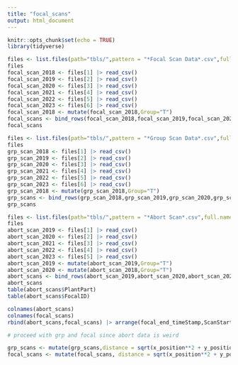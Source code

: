 ```yaml
---
title: "focal_scans"
output: html_document
---
```


```r
knitr::opts_chunk$set(echo = TRUE)
library(tidyverse)
```

```r
files <- list.files(path="tbls/",pattern = "*Focal Scan Data*.csv",full.names=TRUE)
files
focal_scan_2018 <- files[1] |> read_csv()
focal_scan_2019 <- files[2] |> read_csv()
focal_scan_2020 <- files[3] |> read_csv()
focal_scan_2021 <- files[4] |> read_csv()
focal_scan_2022 <- files[5] |> read_csv()
focal_scan_2023 <- files[6] |> read_csv()
focal_scan_2018 <- mutate(focal_scan_2018,Group="T")
focal_scans <- bind_rows(focal_scan_2018,focal_scan_2019,focal_scan_2020,focal_scan_2021,focal_scan_2022,focal_scan_2023)
focal_scans
```

```r
files <- list.files(path="tbls/",pattern = "*Group Scan Data*.csv",full.names=TRUE)
files
grp_scan_2018 <- files[1] |> read_csv()
grp_scan_2019 <- files[2] |> read_csv()
grp_scan_2020 <- files[3] |> read_csv()
grp_scan_2021 <- files[4] |> read_csv()
grp_scan_2022 <- files[5] |> read_csv()
grp_scan_2023 <- files[6] |> read_csv()
grp_scan_2018 <- mutate(grp_scan_2018,Group="T")
grp_scans <- bind_rows(grp_scan_2018,grp_scan_2019,grp_scan_2020,grp_scan_2021,grp_scan_2022,grp_scan_2023)
grp_scans
```

```r
files <- list.files(path="tbls/",pattern = "*Abort Scan*.csv",full.names=TRUE)
files
abort_scan_2019 <- files[1] |> read_csv()
abort_scan_2020 <- files[2] |> read_csv()
abort_scan_2021 <- files[3] |> read_csv()
abort_scan_2022 <- files[4] |> read_csv()
abort_scan_2023 <- files[5] |> read_csv()
abort_scan_2019 <- mutate(abort_scan_2019,Group="T")
abort_scan_2020 <- mutate(abort_scan_2018,Group="T")
abort_scans <- bind_rows(abort_scan_2019,abort_scan_2020,abort_scan_2021,abort_scan_2022,abort_scan_2023)
abort_scans
table(abort_scans$PlantPart)
table(abort_scans$FocalID)
```

```r
colnames(abort_scans)
colnames(focal_scans)
rbind(abort_scans,focal_scans) |> arrange(focal_end_timeStamp,ScanStart)
```
```r
# proceed with grp and focal since abort data is weird

grp_scans <- mutate(grp_scans,distance = sqrt(x_position**2 + y_position**2))
focal_scans <- mutate(focal_scans, distance = sqrt(x_position**2 + y_position**2))
```

